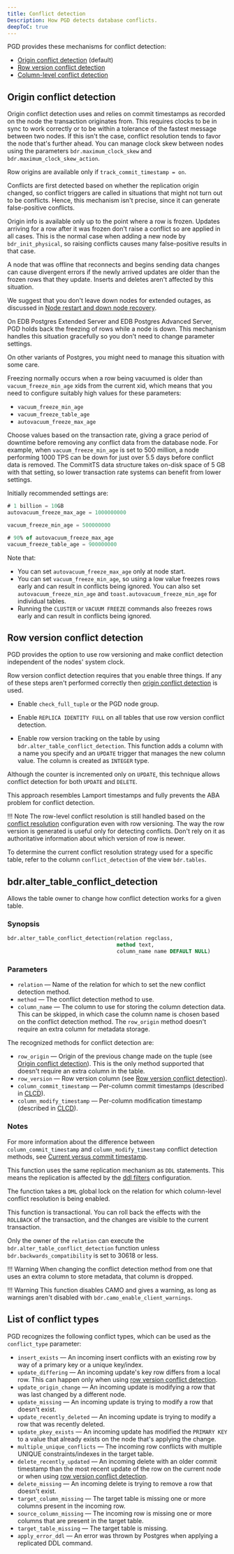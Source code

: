 ```yaml
---
title: Conflict detection
Description: How PGD detects database conflicts.
deepToC: true
---
```


PGD provides these mechanisms for conflict detection:

-   [Origin conflict detection](#origin-conflict-detection) (default)
-   [Row version conflict detection](#row-version-conflict-detection)
-   [Column-level conflict detection](column-level-conflicts)

## Origin conflict detection

Origin conflict detection uses and relies on commit timestamps as recorded on the node the transaction originates from. This requires clocks to be in sync to work correctly or to be within a tolerance of the fastest message between two nodes. If this isn't the case, conflict resolution tends to favor the node that's further ahead. You can manage clock skew between nodes using the parameters `bdr.maximum_clock_skew` and `bdr.maximum_clock_skew_action`.

Row origins are available only if `track_commit_timestamp = on`.

Conflicts are first detected based on whether the replication origin changed, so conflict triggers are called in situations that might not turn out to be conflicts. Hence, this mechanism isn't precise, since it can generate false-positive conflicts.

Origin info is available only up to the point where a row is frozen. Updates arriving for a row after it was frozen don't raise a conflict so are applied in all cases. This is the normal case when adding a new node by `bdr_init_physical`, so raising conflicts causes many false-positive results in that case.

A node that was offline that reconnects and begins sending data changes can cause divergent
errors if the newly arrived updates are older than the frozen rows that they update. Inserts and deletes aren't affected by this situation.

We suggest that you don't leave down nodes for extended outages, as discussed in [Node restart and down node recovery](../node_management).

On EDB Postgres Extended Server and EDB Postgres Advanced Server, PGD holds back the freezing of rows while a node is down. This mechanism handles this situation gracefully so you don't need to change parameter settings.

On other variants of Postgres, you might need to manage this situation with some care.

Freezing normally occurs when a row being vacuumed is older than `vacuum_freeze_min_age` xids from the current xid, which means that you need to configure suitably high values for these parameters:

-   `vacuum_freeze_min_age`
-   `vacuum_freeze_table_age`
-   `autovacuum_freeze_max_age`

Choose values based on the transaction rate, giving a grace period of downtime before removing any conflict data from the database node. For example, when `vacuum_freeze_min_age` is set to 500 million, a node performing 1000 TPS can be down for just over 5.5 days before conflict data is removed. The CommitTS data structure takes on-disk space of 5 GB with that setting, so lower transaction rate systems can benefit from lower settings.

Initially recommended settings are:

```sql
# 1 billion = 10GB
autovacuum_freeze_max_age = 1000000000

vacuum_freeze_min_age = 500000000

# 90% of autovacuum_freeze_max_age
vacuum_freeze_table_age = 900000000
```

Note that:

-   You can set `autovacuum_freeze_max_age` only at node start.
-   You can set `vacuum_freeze_min_age`, so using a low value freezes rows early and can result in conflicts being ignored. You can also set `autovacuum_freeze_min_age` and `toast.autovacuum_freeze_min_age` for individual tables.
-   Running the `CLUSTER` or `VACUUM FREEZE` commands also freezes rows early and can result in conflicts being ignored.

## Row version conflict detection

PGD provides the option to use row versioning and make conflict detection independent of the nodes' system clock.

Row version conflict detection requires that you enable three things. If any of these steps aren't performed correctly then [origin conflict detection](#origin-conflict-detection) is used.

-  Enable `check_full_tuple` or the PGD node group.

-  Enable `REPLICA IDENTITY FULL` on all tables that use row version conflict detection.

-  Enable row version tracking on the table by using `bdr.alter_table_conflict_detection`. This function adds a column with a name you specify and an `UPDATE` trigger that manages the new column value. The column is created as `INTEGER` type.

Although the counter is incremented only on `UPDATE`, this technique allows conflict detection for both `UPDATE` and `DELETE`.

This approach resembles Lamport timestamps and fully prevents the ABA problem for conflict detection.

!!! Note
    The row-level conflict resolution is still handled based on the [conflict resolution](#conflict-resolution) configuration even with row versioning. The way the row version is generated is useful only for detecting conflicts. Don't rely on it as authoritative information about which
    version of row is newer.

To determine the current conflict resolution strategy used for a specific table, refer to the column `conflict_detection` of the view `bdr.tables`.

## bdr.alter_table_conflict_detection

Allows the table owner to change how conflict detection works for a given table.

### Synopsis

```sql
bdr.alter_table_conflict_detection(relation regclass,
                                   method text,
                                   column_name name DEFAULT NULL)
```

### Parameters

-   `relation` &mdash; Name of the relation for which to set the new conflict detection method.
-   `method` &mdash; The conflict detection method to use.
-   `column_name` &mdash; The column to use for storing the column detection data. This can be skipped, in which case the column name is chosen based on the conflict detection method. The `row_origin` method doesn't require an extra column for metadata storage.

The recognized methods for conflict detection are:

-   `row_origin` &mdash; Origin of the previous change made on the tuple (see [Origin conflict detection](#origin-conflict-detection)). This is the only method supported that doesn't require an extra column in the table.
-   `row_version` &mdash; Row version column (see [Row version conflict detection](#row-version-conflict-detection)).
-   `column_commit_timestamp` &mdash; Per-column commit timestamps (described in [CLCD](column-level-conflicts)).
-   `column_modify_timestamp` &mdash; Per-column modification timestamp (described in [CLCD](column-level-conflicts)).

### Notes

For more information about the difference between `column_commit_timestamp` and `column_modify_timestamp` conflict detection methods, see [Current versus commit timestamp](column-level-conflicts#current-versus-commit-timestamp).

This function uses the same replication mechanism as `DDL` statements. This means the replication is affected by the [ddl filters](../repsets#ddl-replication-filtering) configuration.

The function takes a `DML` global lock on the relation for which column-level conflict resolution is being enabled.

This function is transactional. You can roll back the effects with the `ROLLBACK` of the transaction, and the changes are visible to the current transaction.

Only the owner of the `relation` can execute the `bdr.alter_table_conflict_detection` function unless `bdr.backwards_compatibility` is set to 30618 or less.

!!! Warning
    When changing the conflict detection method from one that uses an extra column to store metadata, that column is dropped.

!!! Warning
    This function disables CAMO and gives a warning, as long as warnings aren't disabled with `bdr.camo_enable_client_warnings`.

## List of conflict types

PGD recognizes the following conflict types, which can be used as the `conflict_type` parameter:

-   `insert_exists` &mdash; An incoming insert conflicts with an existing row by way of a primary key or a unique key/index.
-   `update_differing` &mdash; An incoming update's key row differs from a local row. This can happen only when using [row version conflict detection](#row-version-conflict-detection).
-   `update_origin_change` &mdash; An incoming update is modifying a row that was last changed by a different node.
-   `update_missing` &mdash; An incoming update is trying to modify a row that doesn't exist.
-   `update_recently_deleted` &mdash; An incoming update is trying to modify a row that was recently deleted.
-   `update_pkey_exists` &mdash; An incoming update has modified the `PRIMARY KEY` to a value that already exists on the node that's applying the change.
-   `multiple_unique_conflicts` &mdash; The incoming row conflicts with multiple UNIQUE constraints/indexes in the target table.
-   `delete_recently_updated` &mdash; An incoming delete with an older commit timestamp than the most recent update of the row on the current node or when using [row version conflict detection](#row-version-conflict-detection).
-   `delete_missing` &mdash; An incoming delete is trying to remove a row that doesn't exist.
-   `target_column_missing` &mdash; The target table is missing one or more columns present in the incoming row.
-   `source_column_missing` &mdash; The incoming row is missing one or more columns that are present in the target table.
-   `target_table_missing` &mdash; The target table is missing.
-   `apply_error_ddl` &mdash; An error was thrown by Postgres when applying a replicated DDL command.